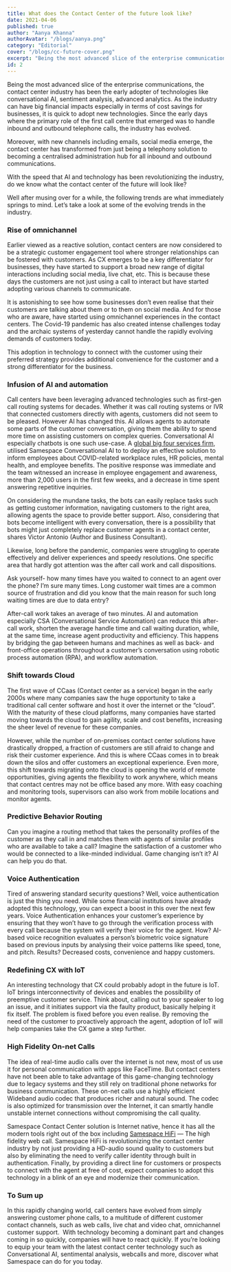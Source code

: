 ```yaml
---
title: What does the Contact Center of the future look like?
date: 2021-04-06
published: true
author: "Aanya Khanna"
authorAvatar: "/blogs/aanya.png"
category: "Editorial"
cover: "/blogs/cc-future-cover.png"
excerpt: "Being the most advanced slice of the enterprise communications, the contact center industry"
id: 2
---
```


Being the most advanced slice of the enterprise communications, the contact center industry has been the early adopter of technologies like conversational AI, sentiment analysis, advanced analytics. As the industry can have big financial impacts especially in terms of cost savings for businesses, it is quick to adopt new technologies. Since the early days where the primary role of the first call centre that emerged was to handle inbound and outbound telephone calls, the industry has evolved.

Moreover, with new channels including emails, social media emerge, the contact center has transformed from just being a telephony solution to becoming a centralised administration hub for all inbound and outbound communications.

With the speed that AI and technology has been revolutionizing the industry, do we know what the contact center of the future will look like?

Well after musing over for a while, the following trends are what immediately springs to mind. Let’s take a look at some of the evolving trends in the industry.

### Rise of omnichannel

Earlier viewed as a reactive solution, contact centers are now considered to be a strategic customer engagement tool where stronger relationships can be fostered with customers. As CX emerges to be a key differentiator for businesses, they have started to support a broad new range of digital interactions including social media, live chat, etc. This is because these days the customers are not just using a call to interact but have started adopting various channels to communicate.

It is astonishing to see how some businesses don’t even realise that their customers are talking about them or to them on social media. And for those who are aware, have started using omnichannel experiences in the contact centers. The Covid-19 pandemic has also created intense challenges today and the archaic systems of yesterday cannot handle the rapidly evolving demands of customers today.

This adoption in technology to connect with the customer using their preferred strategy provides additional convenience for the customer and a strong differentiator for the business.

### Infusion of AI and automation

Call centers have been leveraging advanced technologies such as first-gen call routing systems for decades. Whether it was call routing systems or IVR that connected customers directly with agents, customers did not seem to be pleased. However AI has changed this. AI allows agents to automate some parts of the customer conversation, giving them the ability to spend more time on assisting customers on complex queries. Conversational AI especially chatbots is one such use-case. A [global big four services firm](https://www.samespace.com/customers/stories/anonymous-chatbot-customer/), utilised Samespace Conversational AI to to deploy an effective solution to inform employees about COVID-related workplace rules, HR policies, mental health, and employee benefits. The positive response was immediate and the team witnessed an increase in employee engagement and awareness, more than 2,000 users in the first few weeks, and a decrease in time spent answering repetitive inquiries.

On considering the mundane tasks, the bots can easily replace tasks such as getting customer information, navigating customers to the right area, allowing agents the space to provide better support. Also, considering that bots become intelligent with every conversation, there is a possibility that bots might just completely replace customer agents in a contact center, shares Victor Antonio (Author and Business Consultant).

Likewise, long before the pandemic, companies were struggling to operate effectively and deliver experiences and speedy resolutions. One specific area that hardly got attention was the after call work and call dispositions.

Ask yourself- how many times have you waited to connect to an agent over the phone? I’m sure many times. Long customer wait times are a common source of frustration and did you know that the main reason for such long waiting times are due to data entry?

After-call work takes an average of two minutes. AI and automation especially CSA (Conversational Service Automation) can reduce this after-call work, shorten the average handle time and call waiting duration, while, at the same time, increase agent productivity and efficiency. This happens by bridging the gap between humans and machines as well as back- and front-office operations throughout a customer’s conversation using robotic process automation (RPA), and workflow automation.

### Shift towards Cloud

The first wave of CCaas (Contact center as a service) began in the early 2000s where many companies saw the huge opportunity to take a traditional call center software and host it over the internet or the “cloud”. With the maturity of these cloud platforms, many companies have started moving towards the cloud to gain agility, scale and cost benefits, increasing the sheer level of revenue for these companies.

However, while the number of on-premises contact center solutions have drastically dropped, a fraction of customers are still afraid to change and risk their customer experience. And this is where CCaas comes in to break down the silos and offer customers an exceptional experience. Even more, this shift towards migrating onto the cloud is opening the world of remote opportunities, giving agents the flexibility to work anywhere, which means that contact centres may not be office based any more. With easy coaching and monitoring tools, supervisors can also work from mobile locations and monitor agents.

### Predictive Behavior Routing

Can you imagine a routing method that takes the personality profiles of the customer as they call in and matches them with agents of similar profiles who are available to take a call? Imagine the satisfaction of a customer who would be connected to a like-minded individual. Game changing isn’t it? AI can help you do that.

### Voice Authentication

Tired of answering standard security questions? Well, voice authentication is just the thing you need. While some financial institutions have already adopted this technology, you can expect a boost in this over the next few years. Voice Authentication enhances your customer’s experience by ensuring that they won’t have to go through the verification process with every call because the system will verify their voice for the agent. How? AI-based voice recognition evaluates a person’s biometric voice signature based on previous inputs by analysing their voice patterns like speed, tone, and pitch. Results? Decreased costs, convenience and happy customers.

### Redefining CX with IoT

An interesting technology that CX could probably adopt in the future is IoT. IoT brings interconnectivity of devices and enables the possibility of preemptive customer service. Think about, calling out to your speaker to log an issue, and it initiates support via the faulty product, basically helping it fix itself. The problem is fixed before you even realise. By removing the need of the customer to proactively approach the agent, adoption of IoT will help companies take the CX game a step further.

### High Fidelity On-net Calls

The idea of real-time audio calls over the internet is not new, most of us use it for personal communication with apps like FaceTime. But contact centers have not been able to take advantage of this game-changing technology due to legacy systems and they still rely on traditional phone networks for business communication. These on-net calls use a highly efficient Wideband audio codec that produces richer and natural sound. The codec is also optimized for transmission over the Internet, it can smartly handle unstable internet connections without compromising the call quality.

Samespace Contact Center solution is Internet native, hence it has all the modern tools right out of the box including [Samespace HiFi](https://www.samespace.com/blog/introducing-webcall/) — The high fidelity web call. Samespace HiFi is revolutionizing the contact center industry by not just providing a HD-audio sound quality to customers but also by eliminating the need to verify caller identity through built in authentication. Finally, by providing a direct line for customers or prospects to connect with the agent at free of cost, expect companies to adopt this technology in a blink of an eye and modernize their communication.

### To Sum up

In this rapidly changing world, call centers have evolved from simply answering customer phone calls, to a multitude of different customer contact channels, such as web calls, live chat and video chat, omnichannel customer support.
‍
With technology becoming a dominant part and changes coming in so quickly, companies will have to react quickly. If you’re looking to equip your team with the latest contact center technology such as Conversational AI, sentimental analysis, webcalls and more, discover what Samespace can do for you today.
